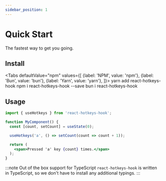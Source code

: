 ```yaml
---
sidebar_position: 1
---
```



# Quick Start

The fastest way to get you going.

## Install

<Tabs
  defaultValue="npm"
  values={[
    {label: 'NPM', value: 'npm'},
    {label: 'Bun', value: 'bun'},
    {label: 'Yarn', value: 'yarn'},
  ]}>
  <TabItem value="yarn">
    <CodeBlock className="language-shell">yarn add react-hotkeys-hook</CodeBlock>
  </TabItem>
  <TabItem value="npm">
    <CodeBlock className="language-shell">npm i react-hotkeys-hook --save</CodeBlock>
  </TabItem>
  <TabItem value="bun">
      <CodeBlock className="language-shell">bun i react-hotkeys-hook</CodeBlock>
    </TabItem>
</Tabs>

## Usage

```jsx
import { useHotkeys } from 'react-hotkeys-hook';
```

```jsx live
function MyComponent() {
  const [count, setCount] = useState(0);

  useHotkeys('a', () => setCount(count => count + 1));

  return (
    <span>Pressed 'a' key {count} times.</span>
  );
}
```

:::note Out of the box support for TypeScript
`react-hotkeys-hook` is written in TypeScript, so we don't have to install any additional typings.
:::
